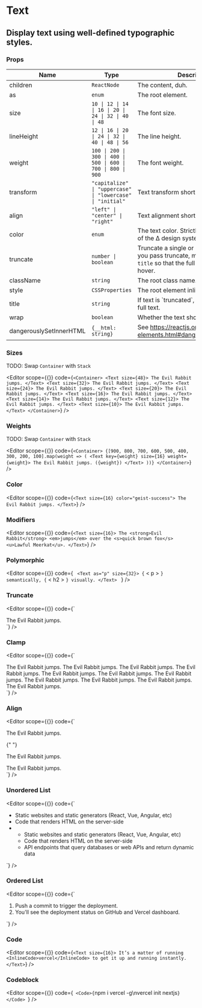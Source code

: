 <Spacer y={0.6} />

# Text

<Spacer y={0.8} />

## Display text using well-defined typographic styles.</Text>

### Props

| Name                    | Type                                                          | Description                                                                                                                      | Default            |
| ----------------------- | ------------------------------------------------------------- | -------------------------------------------------------------------------------------------------------------------------------- | ------------------ |
| children                | `ReactNode`                                                   | The content, duh.                                                                                                                | -                  |
| as                      | `enum`                                                        | The root element.                                                                                                                | `p`                |
| size                    | `10 \| 12 \| 14 \| 16 \| 20 \| 24 \| 32 \| 40 \| 48`          | The font size.                                                                                                                   | `14`               |
| lineHeight              | `12 \| 16 \| 20 \| 24 \| 32 \| 40 \| 48 \| 56`                | The line height.                                                                                                                 | -                  |
| weight                  | `100 \| 200 \| 300 \| 400 \| 500 \| 600 \| 700 \| 800 \| 900` | The font weight.                                                                                                                 | -                  |
| transform               | `"capitalize" \| "uppercase" \| "lowercase" \| "initial"`     | Text transform short hand.                                                                                                       | -                  |
| align                   | `"left" \| "center" \| "right"`                               | Text alignment short hand.                                                                                                       | -                  |
| color                   | `enum`                                                        | The text color. Strictly limited to colors of the ∆ design system.                                                               | `geist-foreground` |
| truncate                | `number \| boolean`                                           | Truncate a single or multiple line(s). If you pass truncate, make sure to pass `title` so that the full value is shown on hover. | -                  |
| className               | `string`                                                      | The root class name.                                                                                                             | -                  |
| style                   | `CSSProperties`                                               | The root element inline stlyes.                                                                                                  | -                  |
| title                   | `string`                                                      | If text is \`truncated\`, this should be the full text.                                                                          | -                  |
| wrap                    | `boolean`                                                     | Whether the text should wrap lines                                                                                               | `true`             |
| dangerouslySetInnerHTML | `{__html: string}`                                            | See https://reactjs.org/docs/dom-elements.html#dangerouslysetinnerhtml                                                           | -                  |

<Spacer y={2} />

### Sizes

TODO: Swap `Container` with `Stack`

<Editor
  scope={{}}
  code={`
<Container>
  <Text size={48}>
    The Evil Rabbit jumps.
  </Text>
  <Text size={32}>
    The Evil Rabbit jumps.
  </Text>
  <Text size={24}>
    The Evil Rabbit jumps.
  </Text>
  <Text size={20}>
    The Evil Rabbit jumps.
  </Text>
  <Text size={16}>
    The Evil Rabbit jumps.
  </Text>
  <Text size={14}>
    The Evil Rabbit jumps.
  </Text>
  <Text size={12}>
    The Evil Rabbit jumps.
  </Text>
  <Text size={10}>
    The Evil Rabbit jumps.
  </Text>
</Container>
`}
/>

<Spacer y={2} />

### Weights

TODO: Swap `Container` with `Stack`

<Editor
  scope={{}}
  code={`
<Container>
  {[900, 800, 700, 600, 500, 400, 300, 200, 100].map(weight => (
    <Text key={weight} size={16} weight={weight}>
      The Evil Rabbit jumps. ({weight})
    </Text>
  ))}
</Container>
`}
/>

<Spacer y={2} />

### Color

<Editor
  scope={{}}
  code={`
<Text size={16} color="geist-success">
  The Evil Rabbit jumps.
</Text>
`}
/>

<Spacer y={2} />

### Modifiers

<Editor
  scope={{}}
  code={`
<Text size={16}>
  The <strong>Evil Rabbit</strong> <em>jumps</em>
  over the <s>quick brown fox</s> <u>Lawful Meerkat</u>.
</Text>
`}
/>

<Spacer y={2} />

### Polymorphic

<Editor
  scope={{}}
  code={
    `
<Text as="p" size={32}>
  {` <
    p >
    `} semantically, {` <
    h2 >
    `} visually.
</Text>
`
  }
/>

<Spacer y={2} />

### Truncate

<Editor
  scope={{}}
  code={`
<div style={{ maxWidth: 100 }}>
  <Text size={16} truncate>The Evil Rabbit jumps.</Text>
</div>
`}
/>

<Spacer y={2} />

### Clamp

<Editor
  scope={{}}
  code={`
<div style={{ maxHeight: 100 }}>
  <Text size={16} truncate={2}>
    The Evil Rabbit jumps. The Evil Rabbit jumps. The Evil Rabbit jumps.
    The Evil Rabbit jumps. The Evil Rabbit jumps. The Evil Rabbit jumps.
    The Evil Rabbit jumps. The Evil Rabbit jumps. The Evil Rabbit jumps.
    The Evil Rabbit jumps. The Evil Rabbit jumps.
  </Text>
</div>
`}
/>

<Spacer y={2} />

### Align

<Editor 
  scope={{}}
  code={`
<div>
  <Text align="center">
    The Evil Rabbit jumps.
  </Text>

{" "}

<Text align="left">The Evil Rabbit jumps.</Text>

  <Text align="right">
    The Evil Rabbit jumps.
  </Text>
</div>
`} />

<Spacer y={2} />

### Unordered List

<Editor
  scope={{}}
  code={`
<UL>
  <LI>Static websites and static generators (React, Vue, Angular, etc)</LI>
  <LI>Code that renders HTML on the server-side</LI>
  <LI><UL>
  <LI>Static websites and static generators (React, Vue, Angular, etc)</LI>
  <LI>Code that renders HTML on the server-side</LI>
  <LI>API endpoints that query databases or web APIs and return dynamic data</LI>
</UL></LI>
</UL>
`}
/>

<Spacer y={2} />

### Ordered List

<Editor
  scope={{}}
  code={`
<OL>
  <LI>
    Push a commit to trigger the deployment.
  </LI>
  <LI>
    You'll see the deployment status on GitHub and Vercel dashboard.
  </LI>
</OL>
`}
/>

<Spacer y={2} />

### Code

<Editor
  scope={{}}
  code={`
<Text size={16}>
  It’s a matter of running <InlineCode>vercel</InlineCode> to get it up and
  running instantly.
</Text>
`}
/>

<Spacer y={2} />

### Codeblock

<Editor 
  scope={{}}
  code={`
<Code>{`npm i vercel -g\nvercel init nextjs`}</Code>
`} />

<Spacer y={5} />

